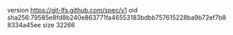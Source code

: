 version https://git-lfs.github.com/spec/v1
oid sha256:79585e8fd8b240e863771fa46553183bdbb757615228ba9b72ef7b88334a45ee
size 32266
